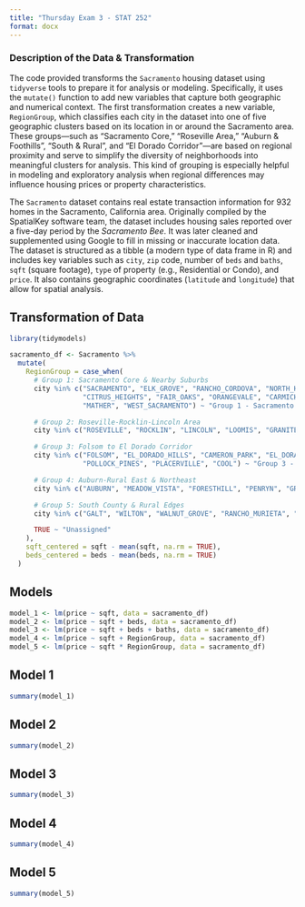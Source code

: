 ```yaml
---
title: "Thursday Exam 3 - STAT 252"
format: docx
---
```


### Description of the Data & Transformation

The code provided transforms the `Sacramento` housing dataset using `tidyverse` tools to prepare it for analysis or modeling. Specifically, it uses the `mutate()` function to add new variables that capture both geographic and numerical context. The first transformation creates a new variable, `RegionGroup`, which classifies each city in the dataset into one of five geographic clusters based on its location in or around the Sacramento area. These groups—such as "Sacramento Core," "Roseville Area," "Auburn & Foothills", "South & Rural", and "El Dorado Corridor"—are based on regional proximity and serve to simplify the diversity of neighborhoods into meaningful clusters for analysis. This kind of grouping is especially helpful in modeling and exploratory analysis when regional differences may influence housing prices or property characteristics.


The `Sacramento` dataset contains real estate transaction information for 932 homes in the Sacramento, California area. Originally compiled by the SpatialKey software team, the dataset includes housing sales reported over a five-day period by the *Sacramento Bee*. It was later cleaned and supplemented using Google to fill in missing or inaccurate location data. The dataset is structured as a tibble (a modern type of data frame in R) and includes key variables such as `city`, `zip` code, number of `beds` and `baths`, `sqft` (square footage), `type` of property (e.g., Residential or Condo), and `price`. It also contains geographic coordinates (`latitude` and `longitude`) that allow for spatial analysis.


\newpage

## Transformation of Data

```r
library(tidymodels)
```

```r
sacramento_df <- Sacramento %>%
  mutate(
    RegionGroup = case_when(
      # Group 1: Sacramento Core & Nearby Suburbs
      city %in% c("SACRAMENTO", "ELK_GROVE", "RANCHO_CORDOVA", "NORTH_HIGHLANDS", "RIO_LINDA",
                  "CITRUS_HEIGHTS", "FAIR_OAKS", "ORANGEVALE", "CARMICHAEL", "GOLD_RIVER",
                  "MATHER", "WEST_SACRAMENTO") ~ "Group 1 - Sacramento Core",

      # Group 2: Roseville-Rocklin-Lincoln Area
      city %in% c("ROSEVILLE", "ROCKLIN", "LINCOLN", "LOOMIS", "GRANITE_BAY", "ANTELOPE") ~ "Group 2 - Roseville Area",

      # Group 3: Folsom to El Dorado Corridor
      city %in% c("FOLSOM", "EL_DORADO_HILLS", "CAMERON_PARK", "EL_DORADO", "DIAMOND_SPRINGS",
                  "POLLOCK_PINES", "PLACERVILLE", "COOL") ~ "Group 3 - El Dorado Corridor",

      # Group 4: Auburn-Rural East & Northeast
      city %in% c("AUBURN", "MEADOW_VISTA", "FORESTHILL", "PENRYN", "GREENWOOD", "GARDEN_VALLEY") ~ "Group 4 - Auburn & Foothills",

      # Group 5: South County & Rural Edges
      city %in% c("GALT", "WILTON", "WALNUT_GROVE", "RANCHO_MURIETA", "ELVERTA") ~ "Group 5 - South & Rural",

      TRUE ~ "Unassigned"
    ),
    sqft_centered = sqft - mean(sqft, na.rm = TRUE),
    beds_centered = beds - mean(beds, na.rm = TRUE)
  )
```

\newpage

## Models

```r
model_1 <- lm(price ~ sqft, data = sacramento_df)
model_2 <- lm(price ~ sqft + beds, data = sacramento_df)
model_3 <- lm(price ~ sqft + beds + baths, data = sacramento_df)
model_4 <- lm(price ~ sqft + RegionGroup, data = sacramento_df)
model_5 <- lm(price ~ sqft * RegionGroup, data = sacramento_df)
```

\newpage

## Model 1
```r
summary(model_1)
```
\newpage
## Model 2
```r
summary(model_2)
```
\newpage

## Model 3
```r
summary(model_3)
```
\newpage
## Model 4
```r
summary(model_4)
```
\newpage
## Model 5
```r
summary(model_5)
```

